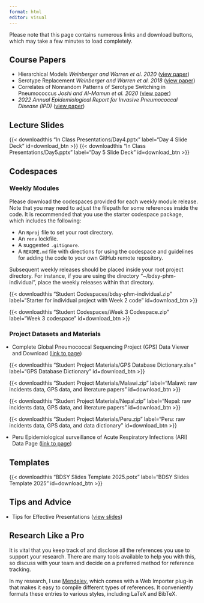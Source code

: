 ```yaml
---
format: html
editor: visual
---
```


Please note that this page contains numerous links and download buttons, which may take a few minutes to load completely.

## Course Papers

- Hierarchical Models _Weinberger and Warren et al. 2020_ ([view paper](Course Papers/Weinberger and Warren et al_2020_Hierarchical Models.pdf))
- Serotype Replacement _Weinberger and Warren et al. 2018_ ([view paper](Course Papers/Weinberger and Warren et al_2018_Serotype Replacement.pdf))
- Correlates of Nonrandom Patterns of Serotype Switching in Pneumococcus _Joshi and Al-Mamun et al. 2020_ ([view paper](Course Papers/Joshi and Al-Mamun et al_Correlates of Nonrandom Patterns of Serotype Switching in Pneumococcus.pdf))
- _2022 Annual Epidemiological Report for Invasive Pneumococcal Disease (IPD)_ ([view paper](Course Papers/Invasive pneumococcal disease_2022 Annual Epidemiological Report.pdf))

## Lecture Slides

{{< downloadthis "In Class Presentations/Day4.pptx" label="Day 4 Slide Deck" id=download_btn >}} {{< downloadthis "In Class Presentations/Day5.pptx" label="Day 5 Slide Deck" id=download_btn >}}

## Codespaces

### Weekly Modules

Please download the codespaces provided for each weekly module release. Note that you may need to adjust the filepath for some references inside the code. It is recommended that you use the starter codespace package, which includes the following:

- An `Rproj` file to set your root directory.
- An `renv` lockfile.
- A suggested `.gitignore`.
- A `README.md` file with directions for using the codespace and guidelines for adding the code to your own GitHub remote repository.

Subsequent weekly releases should be placed inside your root project directory. For instance, if you are using the directory "~/bdsy-phm-individual", place the weekly releases within that directory.

{{< downloadthis "Student Codespaces/bdsy-phm-individual.zip" label="Starter for individual project with Week 2 code" id=download_btn >}}

{{< downloadthis "Student Codespaces/Week 3 Codespace.zip" label="Week 3 codespace" id=download_btn >}}


### Project Datasets and Materials

:::{style="margin-left: -1rem;"}
- Complete Global Pneumococcal Sequencing Project (GPS) Data Viewer and Download ([link to page](https://data-viewer.monocle.sanger.ac.uk/project/gps))
:::

{{< downloadthis "Student Project Materials/GPS Database Dictionary.xlsx" label="GPS Database Dictionary" id=download_btn >}}

{{< downloadthis "Student Project Materials/Malawi.zip" label="Malawi: raw incidents data, GPS data, and literature papers" id=download_btn >}}

{{< downloadthis "Student Project Materials/Nepal.zip" label="Nepal: raw incidents data, GPS data, and literature papers" id=download_btn >}}

{{< downloadthis "Student Project Materials/Peru.zip" label="Peru: raw incidents data, GPS data, and data dictionary" id=download_btn >}}

:::{style="margin-left: -1rem;"}
- Peru Epidemiological surveillance of Acute Respiratory Infections (ARI) Data Page ([link to page](https://www.datosabiertos.gob.pe/dataset/vigilancia-epidemiologica-de-infecciones-respiratoiras-agudas-ira))
:::

## Templates

{{< downloadthis "BDSY Slides Template 2025.potx" label="BDSY Slides Template 2025" id=download_btn >}}


## Tips and Advice

:::{style="margin-left: -1rem;"}
- Tips for Effective Presentations ([view slides](Tips for Effective Presentations.pdf))
:::

::: callout-tip
## Research Like a Pro

It is vital that you keep track of and disclose all the references you use to support your research. There are many tools available to help you with this, so discuss with your team and decide on a preferred method for reference tracking.

In my research, I use [Mendeley](https://www.mendeley.com/search/), which comes with a Web Importer plug-in that makes it easy to compile different types of references. It conveniently formats these entries to various styles, including LaTeX and BibTeX.
:::
